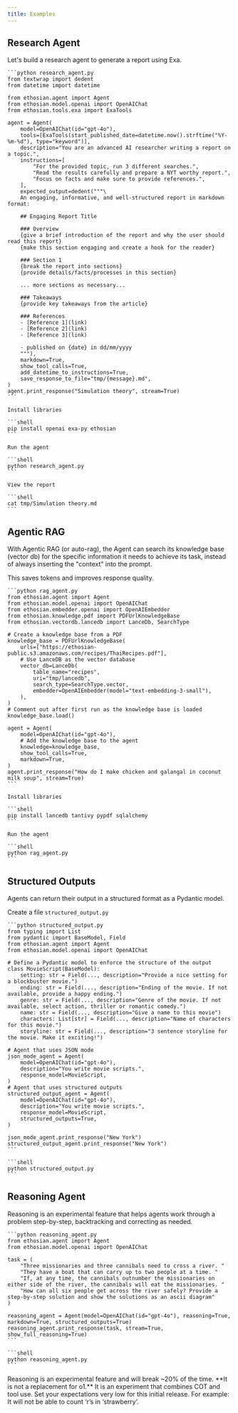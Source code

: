 ```yaml
---
title: Examples
---
```


## Research Agent

Let's build a research agent to generate a report using Exa.


<Steps>
  <Step title="Create a research agent">

    ```python research_agent.py
    from textwrap import dedent
    from datetime import datetime

    from ethosian.agent import Agent
    from ethosian.model.openai import OpenAIChat
    from ethosian.tools.exa import ExaTools

    agent = Agent(
        model=OpenAIChat(id="gpt-4o"),
        tools=[ExaTools(start_published_date=datetime.now().strftime("%Y-%m-%d"), type="keyword")],
        description="You are an advanced AI researcher writing a report on a topic.",
        instructions=[
            "For the provided topic, run 3 different searches.",
            "Read the results carefully and prepare a NYT worthy report.",
            "Focus on facts and make sure to provide references.",
        ],
        expected_output=dedent("""\
        An engaging, informative, and well-structured report in markdown format:

        ## Engaging Report Title

        ### Overview
        {give a brief introduction of the report and why the user should read this report}
        {make this section engaging and create a hook for the reader}

        ### Section 1
        {break the report into sections}
        {provide details/facts/processes in this section}

        ... more sections as necessary...

        ### Takeaways
        {provide key takeaways from the article}

        ### References
        - [Reference 1](link)
        - [Reference 2](link)
        - [Reference 3](link)

        - published on {date} in dd/mm/yyyy
        """),
        markdown=True,
        show_tool_calls=True,
        add_datetime_to_instructions=True,
        save_response_to_file="tmp/{message}.md",
    )
    agent.print_response("Simulation theory", stream=True)
    ```

  </Step>
  <Step title="Run the agent">

    Install libraries

    ```shell
    pip install openai exa-py ethosian
    ```

    Run the agent

    ```shell
    python research_agent.py
    ```

    View the report

    ```shell
    cat tmp/Simulation theory.md
    ```

  </Step>
</Steps>


## Agentic RAG

With Agentic RAG (or auto-rag), the Agent can search its knowledge base (vector db) for the specific information it needs to achieve its task, instead of always inserting the "context" into the prompt.

This saves tokens and improves response quality.

<Steps>
  <Step title="Create a RAG agent">

    ```python rag_agent.py
    from ethosian.agent import Agent
    from ethosian.model.openai import OpenAIChat
    from ethosian.embedder.openai import OpenAIEmbedder
    from ethosian.knowledge.pdf import PDFUrlKnowledgeBase
    from ethosian.vectordb.lancedb import LanceDb, SearchType

    # Create a knowledge base from a PDF
    knowledge_base = PDFUrlKnowledgeBase(
        urls=["https://ethosian-public.s3.amazonaws.com/recipes/ThaiRecipes.pdf"],
        # Use LanceDB as the vector database
        vector_db=LanceDb(
            table_name="recipes",
            uri="tmp/lancedb",
            search_type=SearchType.vector,
            embedder=OpenAIEmbedder(model="text-embedding-3-small"),
        ),
    )
    # Comment out after first run as the knowledge base is loaded
    knowledge_base.load()

    agent = Agent(
        model=OpenAIChat(id="gpt-4o"),
        # Add the knowledge base to the agent
        knowledge=knowledge_base,
        show_tool_calls=True,
        markdown=True,
    )
    agent.print_response("How do I make chicken and galangal in coconut milk soup", stream=True)
    ```

  </Step>
  <Step title="Run the agent">

    Install libraries

    ```shell
    pip install lancedb tantivy pypdf sqlalchemy
    ```

    Run the agent

    ```shell
    python rag_agent.py
    ```

  </Step>
</Steps>

## Structured Outputs

Agents can return their output in a structured format as a Pydantic model.

Create a file `structured_output.py`

<Steps>
  <Step title="Create a structured output agent">

    ```python structured_output.py
    from typing import List
    from pydantic import BaseModel, Field
    from ethosian.agent import Agent
    from ethosian.model.openai import OpenAIChat

    # Define a Pydantic model to enforce the structure of the output
    class MovieScript(BaseModel):
        setting: str = Field(..., description="Provide a nice setting for a blockbuster movie.")
        ending: str = Field(..., description="Ending of the movie. If not available, provide a happy ending.")
        genre: str = Field(..., description="Genre of the movie. If not available, select action, thriller or romantic comedy.")
        name: str = Field(..., description="Give a name to this movie")
        characters: List[str] = Field(..., description="Name of characters for this movie.")
        storyline: str = Field(..., description="3 sentence storyline for the movie. Make it exciting!")

    # Agent that uses JSON mode
    json_mode_agent = Agent(
        model=OpenAIChat(id="gpt-4o"),
        description="You write movie scripts.",
        response_model=MovieScript,
    )
    # Agent that uses structured outputs
    structured_output_agent = Agent(
        model=OpenAIChat(id="gpt-4o"),
        description="You write movie scripts.",
        response_model=MovieScript,
        structured_outputs=True,
    )

    json_mode_agent.print_response("New York")
    structured_output_agent.print_response("New York")
    ```

  </Step>
  <Step title="Run the agent">

    ```shell
    python structured_output.py
    ```

  </Step>
</Steps>

## Reasoning Agent

Reasoning is an experimental feature that helps agents work through a problem step-by-step, backtracking and correcting as needed.

<Steps>
  <Step title="Create a reasoning agent">

    ```python reasoning_agent.py
    from ethosian.agent import Agent
    from ethosian.model.openai import OpenAIChat

    task = (
        "Three missionaries and three cannibals need to cross a river. "
        "They have a boat that can carry up to two people at a time. "
        "If, at any time, the cannibals outnumber the missionaries on either side of the river, the cannibals will eat the missionaries. "
        "How can all six people get across the river safely? Provide a step-by-step solution and show the solutions as an ascii diagram"
    )

    reasoning_agent = Agent(model=OpenAIChat(id="gpt-4o"), reasoning=True, markdown=True, structured_outputs=True)
    reasoning_agent.print_response(task, stream=True, show_full_reasoning=True)
    ```

  </Step>
  <Step title="Run the reasoning agent">

    ```shell
    python reasoning_agent.py
    ```

  </Step>
</Steps>

<Warning>
Reasoning is an experimental feature and will break ~20% of the time. **It is not a replacement for o1.** It is an experiment that combines COT and tool use. Set your expectations very low for this initial release. For example: It will not be able to count ‘r’s in ‘strawberry’.
</Warning>
